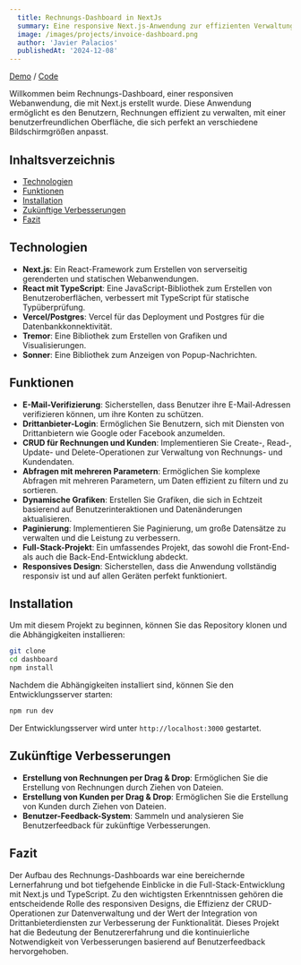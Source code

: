 ```yaml
---
  title: Rechnungs-Dashboard in NextJs
  summary: Eine responsive Next.js-Anwendung zur effizienten Verwaltung von Rechnungen mit E-Mail-Verifizierung, Drittanbieter-Login, CRUD-Operationen und dynamischen Grafiken.
  image: /images/projects/invoice-dashboard.png
  author: 'Javier Palacios'
  publishedAt: '2024-12-08'
---
```


[Demo](https://nextjs-dashboard-ftlutizro-helkyars-projects.vercel.app/) / [Code](https://github.com/helkyar/nextjs-dashboard)

Willkommen beim Rechnungs-Dashboard, einer responsiven Webanwendung, die mit Next.js erstellt wurde. Diese Anwendung ermöglicht es den Benutzern, Rechnungen effizient zu verwalten, mit einer benutzerfreundlichen Oberfläche, die sich perfekt an verschiedene Bildschirmgrößen anpasst.

## Inhaltsverzeichnis

- [Technologien](#technologien)
- [Funktionen](#funktionen)
- [Installation](#installation)
- [Zukünftige Verbesserungen](#zukünftige-verbesserungen)
- [Fazit](#fazit)

## Technologien

- **Next.js**: Ein React-Framework zum Erstellen von serverseitig gerenderten und statischen Webanwendungen.
- **React mit TypeScript**: Eine JavaScript-Bibliothek zum Erstellen von Benutzeroberflächen, verbessert mit TypeScript für statische Typüberprüfung.
- **Vercel/Postgres**: Vercel für das Deployment und Postgres für die Datenbankkonnektivität.
- **Tremor**: Eine Bibliothek zum Erstellen von Grafiken und Visualisierungen.
- **Sonner**: Eine Bibliothek zum Anzeigen von Popup-Nachrichten.

## Funktionen

- **E-Mail-Verifizierung**: Sicherstellen, dass Benutzer ihre E-Mail-Adressen verifizieren können, um ihre Konten zu schützen.
- **Drittanbieter-Login**: Ermöglichen Sie Benutzern, sich mit Diensten von Drittanbietern wie Google oder Facebook anzumelden.
- **CRUD für Rechnungen und Kunden**: Implementieren Sie Create-, Read-, Update- und Delete-Operationen zur Verwaltung von Rechnungs- und Kundendaten.
- **Abfragen mit mehreren Parametern**: Ermöglichen Sie komplexe Abfragen mit mehreren Parametern, um Daten effizient zu filtern und zu sortieren.
- **Dynamische Grafiken**: Erstellen Sie Grafiken, die sich in Echtzeit basierend auf Benutzerinteraktionen und Datenänderungen aktualisieren.
- **Paginierung**: Implementieren Sie Paginierung, um große Datensätze zu verwalten und die Leistung zu verbessern.
- **Full-Stack-Projekt**: Ein umfassendes Projekt, das sowohl die Front-End- als auch die Back-End-Entwicklung abdeckt.
- **Responsives Design**: Sicherstellen, dass die Anwendung vollständig responsiv ist und auf allen Geräten perfekt funktioniert.

## Installation

Um mit diesem Projekt zu beginnen, können Sie das Repository klonen und die Abhängigkeiten installieren:

```bash
git clone
cd dashboard
npm install
```

Nachdem die Abhängigkeiten installiert sind, können Sie den Entwicklungsserver starten:

```bash
npm run dev
```

Der Entwicklungsserver wird unter `http://localhost:3000` gestartet.

## Zukünftige Verbesserungen

- **Erstellung von Rechnungen per Drag & Drop**: Ermöglichen Sie die Erstellung von Rechnungen durch Ziehen von Dateien.
- **Erstellung von Kunden per Drag & Drop**: Ermöglichen Sie die Erstellung von Kunden durch Ziehen von Dateien.
- **Benutzer-Feedback-System**: Sammeln und analysieren Sie Benutzerfeedback für zukünftige Verbesserungen.

## Fazit

Der Aufbau des Rechnungs-Dashboards war eine bereichernde Lernerfahrung und bot tiefgehende Einblicke in die Full-Stack-Entwicklung mit Next.js und TypeScript. Zu den wichtigsten Erkenntnissen gehören die entscheidende Rolle des responsiven Designs, die Effizienz der CRUD-Operationen zur Datenverwaltung und der Wert der Integration von Drittanbieterdiensten zur Verbesserung der Funktionalität. Dieses Projekt hat die Bedeutung der Benutzererfahrung und die kontinuierliche Notwendigkeit von Verbesserungen basierend auf Benutzerfeedback hervorgehoben.
